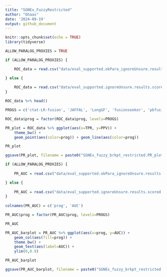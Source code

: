 ```yaml
---
title: "SGNEx_FuzzyRestricted"
author: "bhaas"
date: '2024-09-19'
output: github_document
---
```


```r
knitr::opts_chunk$set(echo = TRUE)
library(tidyverse)
```

```r

ALLOW_PARALOG_PROXIES = TRUE

```


```r

if (ALLOW_PARALOG_PROXIES) { 

    ROC_data = read.csv("data/eval_supported.okPara_ignoreUnsure.results.scored.ROC", header=T, sep="\t")

} else {
    
    ROC_data = read.csv("data/eval_supported.ignoreUnsure.results.scored.ROC", header=T, sep="\t")
}

ROC_data %>% head()


```

```r

PROGS = c('ctat-LR-fusion', 'JAFFAL', 'LongGF', 'fusionseeker', 'pbfusion')

ROC_data$prog = factor(ROC_data$prog, levels=PROGS)

```


```r

PR_plot = ROC_data %>% ggplot(aes(x=TPR, y=PPV)) + 
    theme_bw() +
    geom_point(aes(color=prog)) + geom_line(aes(color=prog))

PR_plot

```

```r

ggsave(PR_plot, filename = paste0("SGNEx_fuzzy_brkpt_restricted.PR_plot.PARA-OK=", ALLOW_PARALOG_PROXIES, ".svg"), height = 4, width=6 )

```


```r

if (ALLOW_PARALOG_PROXIES) {
    
    PR_AUC = read.csv("data/eval_supported.okPara_ignoreUnsure.results.scored.PR.AUC", header=F, sep="\t")

} else {
    
    PR_AUC = read.csv("data/eval_supported.ignoreUnsure.results.scored.PR.AUC", header=F, sep="\t")
}
    
colnames(PR_AUC) = c('prog', 'AUC')

PR_AUC$prog = factor(PR_AUC$prog, levels=PROGS)

PR_AUC

```

```r

PR_AUC_barplot = PR_AUC %>% ggplot(aes(x=prog, y=AUC)) + 
    geom_col(aes(fill=prog)) + 
    theme_bw() +
    geom_text(aes(label=AUC)) + 
    ylim(0,0.9)

PR_AUC_barplot 

```


```r

ggsave(PR_AUC_barplot, filename = paste0("SGNEx_fuzzy_brkpt_restricted.PR_AUC.barplot.PARA-OK=", ALLOW_PARALOG_PROXIES, ".svg"), height=4, width=6 )


```


